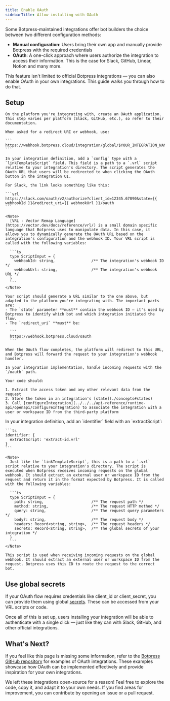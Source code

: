 ```yaml
---
title: Enable OAuth
sidebarTitle: Allow installing with OAuth
---
```


Some Botpress-maintained integrations offer bot builders the choice between two different configuration methods:

 - **Manual configuration**: Users bring their own app and manually provide Botpress with the required credentials
 - **OAuth**: A one-click approach where users authorize the integration to access their information. This is the case for Slack, GitHub, Linear, Notion and many more.

This feature isn't limited to official Botpress integrations — you can also enable OAuth in your own integrations. This guide walks you through how to do that.

## Setup

<Steps>
  <Step title="Create an Application in the external service">

    On the platform you're integrating with, create an OAuth application. This step varies per platform (Slack, GitHub, etc.), so refer to their documentation.

    When asked for a redirect URI or webhook, use:

    ```
    https://webhook.botpress.cloud/integration/global/$YOUR_INTEGRATION_NAME
    ```
  </Step>

  <Step title="Add a link template script in your integration definition">

    In your integration definition, add a `config` type with a `linkTemplateScript` field. This field is a path to a `.vrl` script relative to your integration's directory. The script generates the OAuth URL that users will be redirected to when clicking the OAuth button in the integration UI.

    For Slack, the link looks something like this:

    ```vrl
    https://slack.com/oauth/v2/authorize?client_id=12345.67890&state={{ webhookId }}&redirect_uri={{ webhookUrl }}/oauth
    ```

    <Note>
      [VRL - Vector Remap Language](https://vector.dev/docs/reference/vrl/) is a small domain specific language that Botpress uses to manipulate data. In this case, it allows you to dynamically generate the OAuth URL based on the integration's configuration and the webhook ID. Your VRL script is called with the following variables:

      ```ts
      type ScriptInput = {
        webhookId: string,                /** The integration's webhook ID */
        webhookUrl: string,               /** The integration's webhook URL */
      }
      ```
    </Note>

    Your script should generate a URL similar to the one above, but adapted to the platform you're integrating with. The important parts are:
    - The `state` parameter **must** contain the webhook ID — it's used by Botpress to identify which bot and which integration initiated the flow.
    - The `redirect_uri` **must** be:

      ```
      https://webhook.botpress.cloud/oauth
      ```

    When the OAuth flow completes, the platform will redirect to this URL, and Botpress will forward the request to your integration's webhook handler.
  </Step>

  <Step title="Handle the `/oauth` path in your integration">

    In your integration implementation, handle incoming requests with the `/oauth` path.

    Your code should:

    1. Extract the access token and any other relevant data from the request
    2. Store the token in an integration's [state](./concepts#states)
    3. Call [configureIntegration](../../../api-reference/runtime-api/openapi/configureIntegration) to associate the integration with a user or workspace ID from the third-party platform
  </Step>

  <Step title="Add an `identifier` with an `extractScript`">
    In your integration definition, add an `identifier` field with an `extractScript`:

    ```ts
    identifier: {
      extractScript: 'extract-id.vrl'
    }
    ```

    <Note>
      Just like the `linkTemplateScript`, this is a path to a `.vrl` script relative to your integration's directory. The script is executed when Botpress receives incoming requests on the global webhook. It should extract an external user or workspace ID from the request and return it in the format expected by Botpress. It is called with the following variables:

      ```ts
      type ScriptInput = {
        path: string,                     /** The request path */
        method: string,                   /** The request HTTP method */
        query: string,                    /** The request query parameters */
        body?: string,                    /** The request body */
        headers: Record<string, string>,  /** The request headers */
        secrets: Record<string, string>,  /** The global secrets of your integration */
      }
      ```
    </Note>

    This script is used when receiving incoming requests on the global webhook. It should extract an external user or workspace ID from the request. Botpress uses this ID to route the request to the correct bot.
  </Step>
</Steps>

## Use global secrets

If your OAuth flow requires credentials like client_id or client_secret, you can provide them using global [secrets](./concepts#secrets). These can be accessed from your VRL scripts or code.

Once all of this is set up, users installing your integration will be able to authenticate with a single click — just like they can with Slack, GitHub, and other official integrations.

## What's Next?

If you feel like this page is missing some information, refer to the [Botpress GitHub repository](https://github.com/botpress/botpress) for examples of OAuth integrations. These examples showcase how OAuth can be implemented effectively and provide inspiration for your own integrations.

We left these integrations open-source for a reason! Feel free to explore the code, copy it, and adapt it to your own needs. If you find areas for improvement, you can contribute by opening an issue or a pull request.


